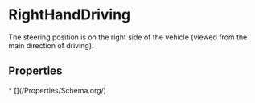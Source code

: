   
# RightHandDriving

The steering position is on the right side of the vehicle (viewed from the main direction of driving).

## Properties

<Grid>
* [](/Properties/Schema.org/)
</Grid>


